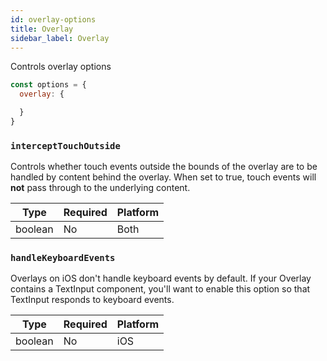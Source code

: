 ```yaml
---
id: overlay-options
title: Overlay
sidebar_label: Overlay
---
```


Controls overlay options

```js
const options = {
  overlay: {

  }
}
```

### `interceptTouchOutside`
Controls whether touch events outside the bounds of the overlay are to be handled by content behind the overlay. When set to true, touch events will **not** pass through to the underlying content.

| Type  | Required | Platform |
| ----- | -------- | -------- |
| boolean | No       | Both     |

### `handleKeyboardEvents`
Overlays on iOS don't handle keyboard events by default. If your Overlay contains a TextInput component, you'll want to enable this option so that TextInput responds to keyboard events.

| Type   | Required | Platform |
| ------ | -------- | -------- |
| boolean | No       | iOS     |
